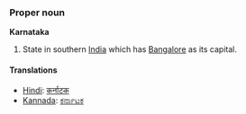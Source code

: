 ===Proper noun===
'''Karnataka'''

#State in southern [[India]] which has [[Bangalore]] as its capital.

====Translations====
*[[Hindi]]: [[कर्नाटक]]
*[[Kannada]]: [[ಕರ್ನಾಟಕ]]